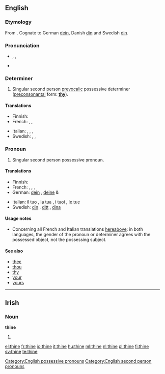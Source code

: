 {{wikipedia}}
==English==

===Etymology===
From {{etyl|ang|en}} {{term|þīn||lang=ang}}. Cognate to German [[dein]], Danish [[din]] and Swedish [[din]].

===Pronunciation===
* {{enPR|/<i>th</i>īn/}}, {{IPA|/ðæin/}}, {{SAMPA|/Dain/}}
* {{audio|en-us-thine.ogg|Audio (US)}}
*: {{rhymes|aɪn}}

===Determiner===
{{en-det|your}}

# {{archaic}} Singular second person [[prevocalic]] possessive determiner ([[preconsonantal]] form: '''[[thy]]''').

====Translations====
{{trans-top|possessive determiner}}
* Finnish: {{t+|fi|sinun}}
* French: {{t+|fr|ton|m|s}}, {{t+|fr|ta|f|s}}, {{t+|fr|tes|p}}
{{trans-mid}}
* Italian: {{t+|it|tuo|m|s}}, {{t+|it|tua|f|s}}, {{t+|it|tuoi|m|p}}, {{t+|it|tue|f|p}}
* Swedish: {{t+|sv|din|c|s}}, {{t+|sv|ditt|n|s}}, {{t+|sv|dina|p}}
{{trans-bottom}}

===Pronoun===
{{en-pron|yours}}

# {{archaic}} Singular second person possessive pronoun.

====Translations====
{{trans-top|possessive pronoun}}
* Finnish: {{t+|fi|sinun}}
* French: {{t+|fr|le tien|m|s}}, {{t+|fr|la tienne|f|s}}, {{t+|fr|les tiens|m|p}}, {{t+|fr|les tiennes|f|p}}
* German: [[dein]] {{m}}{{s}}, [[deine]] {{p}} & {{f}}{{s}}
{{trans-mid}}
* Italian: [[il tuo]] {{m}}{{s}}, [[la tua]] {{f}}{{s}}, [[i tuoi]] {{m}}{{p}}, [[le tue]]
* Swedish: [[din]] {{c}}{{s}}, [[ditt]] {{n}}{{s}}, [[dina]] {{p}} {{f}}{{p}}
{{trans-bottom}}

====Usage notes====
* Concerning all French and Italian translations [[hereabove]]: in both languages, the gender of the pronoun or determiner agrees with the possessed object, not the possessing subject.

====See also====
* [[thee]]
* [[thou]]
* [[thy]]
* [[your]]
* [[yours]]

[[Category:English possessive pronouns]]
[[Category:English second person pronouns]]

----

==Irish==

===Noun===
'''thine'''

# {{mutation of|tine#Irish|tine}}

[[el:thine]]
[[fr:thine]]
[[io:thine]]
[[it:thine]]
[[hu:thine]]
[[ml:thine]]
[[nl:thine]]
[[pl:thine]]
[[fi:thine]]
[[sv:thine]]
[[te:thine]]